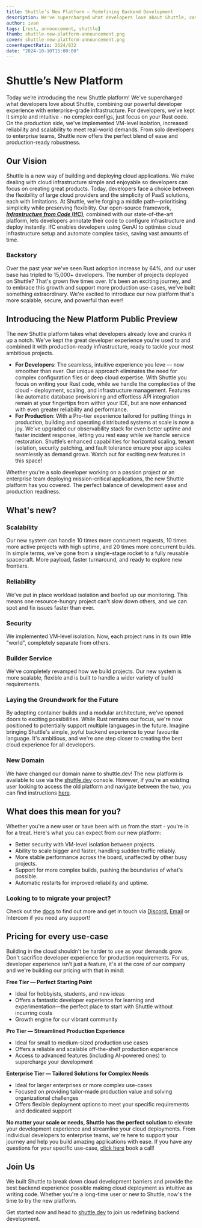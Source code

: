 ```yaml
---
title: Shuttle’s New Platform — Redefining Backend Development
description: We've supercharged what developers love about Shuttle, combining our powerful developer experience with enterprise-grade infrastructure.
author: ivan
tags: [rust, announcement, shuttle]
thumb: shuttle-new-platform-announcement.png
cover: shuttle-new-platform-announcement.png
coverAspectRatio: 2624/832
date: "2024-10-10T15:00:00"
---
```


# Shuttle’s New Platform

Today we’re introducing the new Shuttle platform! We've supercharged what developers love about Shuttle, combining our powerful developer experience with enterprise-grade infrastructure. For developers, we've kept it simple and intuitive - no complex configs, just focus on your Rust code. On the production side, we've implemented VM-level isolation, increased reliability and scalability to meet real-world demands. From solo developers to enterprise teams, Shuttle now offers the perfect blend of ease and production-ready robustness.

## **Our Vision**

Shuttle is a new way of building and deploying cloud applications. We make dealing with cloud infrastructure simple and enjoyable so developers can focus on creating great products. Today, developers face a choice between the flexibility of large cloud providers and the simplicity of PaaS solutions, each with limitations. At Shuttle, we’re forging a middle path—prioritising simplicity while preserving flexibility. Our open-source framework, [***Infrastructure from Code* (IfC)**](https://www.shuttle.dev/blog/2022/05/09/ifc), combined with our state-of-the-art platform, lets developers annotate their code to configure infrastructure and deploy instantly. IfC enables developers using GenAI to optimise cloud infrastructure setup and automate complex tasks, saving vast amounts of time. 

### Backstory

Over the past year we've seen Rust adoption increase by 64%, and our user base has tripled to 15,000+ developers. The number of projects deployed on Shuttle? That's grown five times over. It's been an exciting journey, and to embrace this growth and support more production use-cases, we've built something extraordinary. We're excited to introduce our new platform that's more scalable, secure, and powerful than ever!

## Introducing the New Platform Public Preview

The new Shuttle platform takes what developers already love and cranks it up a notch. We've kept the great developer experience you're used to and combined it with production-ready infrastructure, ready to tackle your most ambitious projects.

- **For Developers**: The seamless, intuitive experience you love — now smoother than ever. Our unique approach eliminates the need for complex configuration files or deep cloud expertise. With Shuttle you focus on writing your Rust code, while we handle the complexities of the cloud - deployment, scaling, and infrastructure management. Features like automatic database provisioning and effortless API integration remain at your fingertips from within your IDE, but are now enhanced with even greater reliability and performance.
- **For Production**: With a Pro-tier experience tailored for putting things in production, building and operating distributed systems at scale is now a joy. We’ve upgraded our observability stack for even better uptime and faster incident response, letting you rest easy while we handle service restoration. Shuttle’s enhanced capabilities for horizontal scaling, tenant isolation, security patching, and fault tolerance ensure your app scales seamlessly as demand grows. Watch out for exciting new features in this space!

Whether you're a solo developer working on a passion project or an enterprise team deploying mission-critical applications, the new Shuttle platform has you covered. The perfect balance of development ease and production readiness.

## What's new?

### Scalability

Our new system can handle 10 times more concurrent requests, 10 times more active projects with high uptime, and 20 times more concurrent builds. In simple terms, we've gone from a single-stage rocket to a fully reusable spacecraft. More payload, faster turnaround, and ready to explore new frontiers.

### Reliability

We've put in place workload isolation and beefed up our monitoring. This means one resource-hungry project can't slow down others, and we can spot and fix issues faster than ever.

### Security

We implemented VM-level isolation. Now, each project runs in its own little "world", completely separate from others. 

### Builder Service

We've completely revamped how we build projects. Our new system is more scalable, flexible and is built to handle a wider variety of build requirements.

### Laying the Groundwork for the Future

By adopting container builds and a modular architecture, we've opened doors to exciting possibilities. While Rust remains our focus, we're now positioned to potentially support multiple languages in the future. Imagine bringing Shuttle's simple, joyful backend experience to your favourite language. It's ambitious, and we're one step closer to creating the best cloud experience for all developers.

### New Domain

We have changed our domain name to shuttle.dev! The new platform is available to use via the [shuttle.dev](https://www.shuttle.dev) console. However, if you're an existing user looking to access the old platform and navigate between the two, you can find instructions [here](https://docs.shuttle.dev/introduction/platform-update).

## What does this mean for you?

Whether you're a new user or have been with us from the start - you're in for a treat. Here's what you can expect from our new platform:

- Better security with VM-level isolation between projects.
- Ability to scale bigger and faster, handling sudden traffic reliably.
- More stable performance across the board, unaffected by other busy projects.
- Support for more complex builds, pushing the boundaries of what's possible.
- Automatic restarts for improved reliability and uptime.

### Looking to to migrate your project?

Check out the [docs](https://docs.shuttle.dev/introduction/platform-migration) to find out more and get in touch via [Discord](https://discord.gg/shuttle), [Email](mailto:support@shuttle.rs) or Intercom if you need any support!

## Pricing for every use-case

Building in the cloud shouldn't be harder to use as your demands grow. Don't sacrifice developer experience for production requirements. For us, developer experience isn’t just a feature, it's at the core of our company and we're building our pricing with that in mind:

**Free Tier — Perfect Starting Point**

- Ideal for hobbyists, students, and new ideas
- Offers a fantastic developer experience for learning and experimentation—the perfect place to start with Shuttle without incurring costs
- Growth engine for our vibrant community

**Pro Tier — Streamlined Production Experience**

- Ideal for small to medium-sized production use cases
- Offers a reliable and scalable off-the-shelf production experience
- Access to advanced features (including AI-powered ones) to supercharge your development

**Enterprise Tier — Tailored Solutions for Complex Needs**

- Ideal for larger enterprises or more complex use-cases
- Focused on providing tailor-made production value and solving organizational challenges
- Offers flexible deployment options to meet your specific requirements and dedicated support

**No matter your scale or needs, Shuttle has the perfect solution** to elevate your development experience and streamline your cloud deployments. From individual developers to enterprise teams, we're here to support your journey and help you build amazing applications with ease. If you have any questions for your specific use-case, [click here](https://cal.com/team/shuttle/shuttleproductdiscoverycall) book a call! 

## Join Us

We built Shuttle to break down cloud development barriers and provide the best backend experience possible making cloud deployment as intuitive as writing code. Whether you're a long-time user or new to Shuttle, now's the time to try the new platform. 

Get started now and head to [shuttle.dev](https://www.shuttle.dev) to join us redefining backend development.